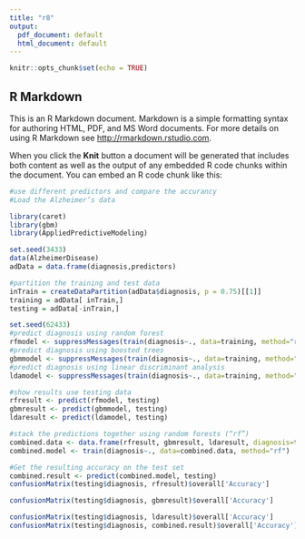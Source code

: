 ```yaml
---
title: "r8"
output:
  pdf_document: default
  html_document: default
---
```


```r
knitr::opts_chunk$set(echo = TRUE)
```

## R Markdown

This is an R Markdown document. Markdown is a simple formatting syntax for authoring HTML, PDF, and MS Word documents. For more details on using R Markdown see <http://rmarkdown.rstudio.com>.

When you click the **Knit** button a document will be generated that includes both content as well as the output of any embedded R code chunks within the document. You can embed an R code chunk like this:

```r
#use different predictors and compare the accurancy
#Load the Alzheimer’s data

library(caret)
library(gbm)
library(AppliedPredictiveModeling)

set.seed(3433)
data(AlzheimerDisease)
adData = data.frame(diagnosis,predictors)

#partition the training and test data
inTrain = createDataPartition(adData$diagnosis, p = 0.75)[[1]]
training = adData[ inTrain,]
testing = adData[-inTrain,]

set.seed(62433)
#predict diagnosis using random forest
rfmodel <- suppressMessages(train(diagnosis~., data=training, method="rf"))
#predict diagnosis using boosted trees
gbmmodel <- suppressMessages(train(diagnosis~., data=training, method="gbm"))
#predict diagnosis using linear discriminant analysis 
ldamodel <- suppressMessages(train(diagnosis~., data=training, method="lda"))

#show results use testing data
rfresult <- predict(rfmodel, testing)
gbmresult <- predict(gbmmodel, testing)
ldaresult <- predict(ldamodel, testing)

#stack the predictions together using random forests (“rf”)
combined.data <- data.frame(rfresult, gbmresult, ldaresult, diagnosis=testing$diagnosis)
combined.model <- train(diagnosis~., data=combined.data, method="rf")

#Get the resulting accuracy on the test set
combined.result <- predict(combined.model, testing)
confusionMatrix(testing$diagnosis, rfresult)$overall['Accuracy']

confusionMatrix(testing$diagnosis, gbmresult)$overall['Accuracy']

confusionMatrix(testing$diagnosis, ldaresult)$overall['Accuracy']
confusionMatrix(testing$diagnosis, combined.result)$overall['Accuracy']

```


```r



```
